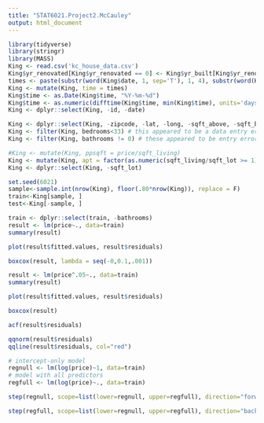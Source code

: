 ```yaml
---
title: "STAT6021.Project2.McCauley"
output: html_document
---
```


```r
library(tidyverse)
library(stringr)
library(MASS)
King <- read.csv('kc_house_data.csv')
King$yr_renovated[King$yr_renovated == 0] <- King$yr_built[King$yr_renovated == 0]
times <- paste(substr(word(King$date, 1, sep='T'), 1, 4), substr(word(King$date, 1, sep='T'), 5, 6), substr(word(King$date, 1, sep='T'), 7, 8), sep='-')
King <- mutate(King, time = times)
King$time <- as.Date(King$time, "%Y-%m-%d")
King$time <- as.numeric(difftime(King$time, min(King$time), units='days'))
King <- dplyr::select(King, -id, -date)

King <- dplyr::select(King, -zipcode, -lat, -long, -sqft_above, -sqft_basement, -time, -yr_built, -yr_renovated, -sqft_lot15)
King <- filter(King, bedrooms<33) # this appeared to be a data entry error
King <- filter(King, bathrooms != 0) # these appeared to be entry errors as well

#King <- mutate(King, ppsqft = price/sqft_living)
King <- mutate(King, apt = factor(as.numeric(sqft_living/sqft_lot >= 1)))
King <- dplyr::select(King, -sqft_lot)

set.seed(6021)
sample<-sample.int(nrow(King), floor(.80*nrow(King)), replace = F)
train<-King[sample, ]
test<-King[-sample, ]
```

```r
train <- dplyr::select(train, -bathrooms)
result <- lm(price~., data=train)
summary(result)
```
```r
plot(result$fitted.values, result$residuals)
```
```r
boxcox(result, lambda = seq(-0,0.1,.001))
```
```r
result <- lm(price^.05~., data=train)
summary(result)
```
```r
plot(result$fitted.values, result$residuals)
```
```r
boxcox(result)
```
```r
acf(result$residuals)
```
```r
qqnorm(result$residuals)
qqline(result$residuals, col="red")
```

```r
# intercept-only model
regnull <- lm(log(price)~1, data=train)
# model with all predictors
regfull <- lm(log(price)~., data=train)

step(regnull, scope=list(lower=regnull, upper=regfull), direction="forward")
```
```r
step(regfull, scope=list(lower=regnull, upper=regfull), direction="backward")
```

